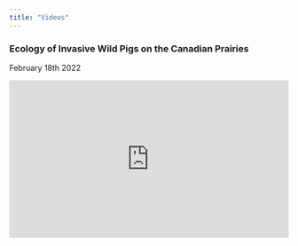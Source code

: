 ```yaml
---
title: "Videos"
---
```


### Ecology of Invasive Wild Pigs on the Canadian Prairies {#wildpigs}
February 18th 2022

<div style="padding:56.25% 0 0 0;position:relative;"><iframe src="https://player.vimeo.com/video/679518726?h=996d7fdc6a&amp;badge=0&amp;autopause=0&amp;player_id=0&amp;app_id=58479" frameborder="0" allow="autoplay; fullscreen; picture-in-picture" allowfullscreen style="position:absolute;top:0;left:0;width:100%;height:100%;" title="Westman Naturalists - Ecology of Invasive Wild Pigs on the Canadian Prairies"></iframe></div><script src="https://player.vimeo.com/api/player.js"></script>
